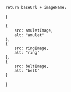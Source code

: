 
    return baseUrl + imageName;
}

    {
        src: amuletImage,
        alt: "amulet"
    },
    {
        src: ringImage,
        alt: "ring"
    },
    {
        src: beltImage,
        alt: "belt"
    }
]